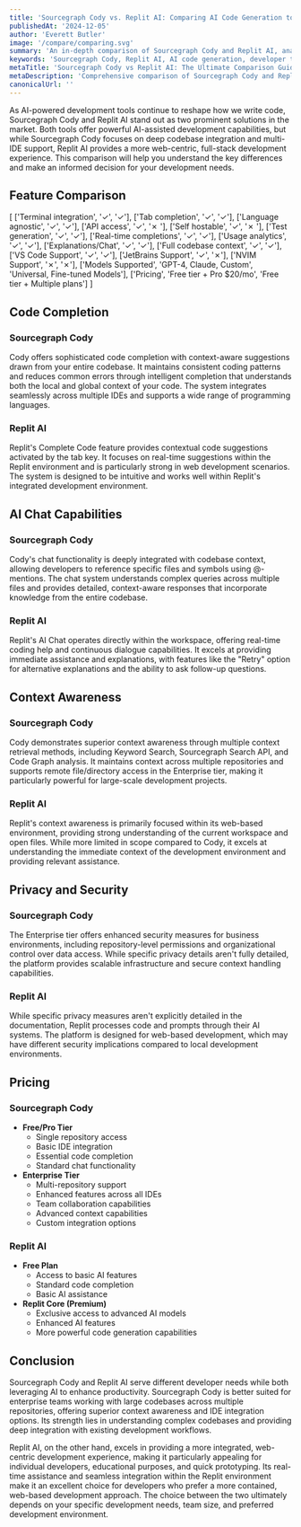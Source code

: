 ```yaml
---
title: 'Sourcegraph Cody vs. Replit AI: Comparing AI Code Generation tools (2025)'
publishedAt: '2024-12-05'
author: 'Everett Butler'
image: '/compare/comparing.svg'
summary: 'An in-depth comparison of Sourcegraph Cody and Replit AI, analyzing their features, pricing, and capabilities to help developers choose the right AI-powered development tool.'
keywords: 'Sourcegraph Cody, Replit AI, AI code generation, developer tools, code completion, IDE integration, AI programming assistant, code analysis'
metaTitle: 'Sourcegraph Cody vs Replit AI: The Ultimate Comparison Guide (2025)'
metaDescription: 'Comprehensive comparison of Sourcegraph Cody and Replit AI features, pricing, and capabilities to help developers choose the best AI coding assistant for their needs.'
canonicalUrl: ''
---
```


As AI-powered development tools continue to reshape how we write code, Sourcegraph Cody and Replit AI stand out as two prominent solutions in the market. Both tools offer powerful AI-assisted development capabilities, but while Sourcegraph Cody focuses on deep codebase integration and multi-IDE support, Replit AI provides a more web-centric, full-stack development experience. This comparison will help you understand the key differences and make an informed decision for your development needs.

## Feature Comparison

[
    ['Terminal integration', '✓', '✓'],
    ['Tab completion', '✓', '✓'],
    ['Language agnostic', '✓', '✓'],
    ['API access', '✓', '✗ '],
    ['Self hostable', '✓', '✗ '],
    ['Test generation', '✓', '✓'],
    ['Real-time completions', '✓', '✓'],
    ['Usage analytics', '✓', '✓'],
    ['Explanations/Chat', '✓', '✓'],
    ['Full codebase context', '✓', '✓'],
    ['VS Code Support', '✓', '✓'],
    ['JetBrains Support', '✓', '✗'],
    ['NVIM Support', '✗', '✗'],
    ['Models Supported', 'GPT-4, Claude, Custom', 'Universal, Fine-tuned Models'],
    ['Pricing', 'Free tier + Pro $20/mo', 'Free tier + Multiple plans']
]

## Code Completion

### Sourcegraph Cody
Cody offers sophisticated code completion with context-aware suggestions drawn from your entire codebase. It maintains consistent coding patterns and reduces common errors through intelligent completion that understands both the local and global context of your code. The system integrates seamlessly across multiple IDEs and supports a wide range of programming languages.

### Replit AI
Replit's Complete Code feature provides contextual code suggestions activated by the tab key. It focuses on real-time suggestions within the Replit environment and is particularly strong in web development scenarios. The system is designed to be intuitive and works well within Replit's integrated development environment.

## AI Chat Capabilities

### Sourcegraph Cody
Cody's chat functionality is deeply integrated with codebase context, allowing developers to reference specific files and symbols using @-mentions. The chat system understands complex queries across multiple files and provides detailed, context-aware responses that incorporate knowledge from the entire codebase.

### Replit AI
Replit's AI Chat operates directly within the workspace, offering real-time coding help and continuous dialogue capabilities. It excels at providing immediate assistance and explanations, with features like the "Retry" option for alternative explanations and the ability to ask follow-up questions.

## Context Awareness

### Sourcegraph Cody
Cody demonstrates superior context awareness through multiple context retrieval methods, including Keyword Search, Sourcegraph Search API, and Code Graph analysis. It maintains context across multiple repositories and supports remote file/directory access in the Enterprise tier, making it particularly powerful for large-scale development projects.

### Replit AI
Replit's context awareness is primarily focused within its web-based environment, providing strong understanding of the current workspace and open files. While more limited in scope compared to Cody, it excels at understanding the immediate context of the development environment and providing relevant assistance.

## Privacy and Security

### Sourcegraph Cody
The Enterprise tier offers enhanced security measures for business environments, including repository-level permissions and organizational control over data access. While specific privacy details aren't fully detailed, the platform provides scalable infrastructure and secure context handling capabilities.

### Replit AI
While specific privacy measures aren't explicitly detailed in the documentation, Replit processes code and prompts through their AI systems. The platform is designed for web-based development, which may have different security implications compared to local development environments.

## Pricing

### Sourcegraph Cody
- **Free/Pro Tier**
  - Single repository access
  - Basic IDE integration
  - Essential code completion
  - Standard chat functionality
- **Enterprise Tier**
  - Multi-repository support
  - Enhanced features across all IDEs
  - Team collaboration capabilities
  - Advanced context capabilities
  - Custom integration options

### Replit AI
- **Free Plan**
  - Access to basic AI features
  - Standard code completion
  - Basic AI assistance
- **Replit Core (Premium)**
  - Exclusive access to advanced AI models
  - Enhanced AI features
  - More powerful code generation capabilities

## Conclusion

Sourcegraph Cody and Replit AI serve different developer needs while both leveraging AI to enhance productivity. Sourcegraph Cody is better suited for enterprise teams working with large codebases across multiple repositories, offering superior context awareness and IDE integration options. Its strength lies in understanding complex codebases and providing deep integration with existing development workflows.

Replit AI, on the other hand, excels in providing a more integrated, web-centric development experience, making it particularly appealing for individual developers, educational purposes, and quick prototyping. Its real-time assistance and seamless integration within the Replit environment make it an excellent choice for developers who prefer a more contained, web-based development approach. The choice between the two ultimately depends on your specific development needs, team size, and preferred development environment.